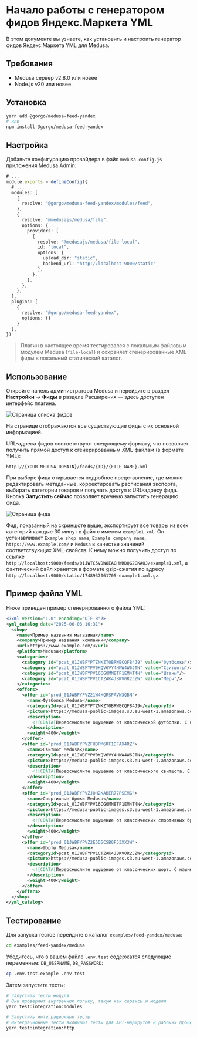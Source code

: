 # Начало работы с генератором фидов Яндекс.Маркета YML

В этом документе вы узнаете, как установить и настроить генератор фидов Яндекс.Маркета YML для Medusa.

## Требования

- Medusa сервер v2.8.0 или новее
- Node.js v20 или новее

## Установка

```bash
yarn add @gorgo/medusa-feed-yandex
# или
npm install @gorgo/medusa-feed-yandex
```

## Настройка

Добавьте конфигурацию провайдера в файл `medusa-config.js` приложения Medusa Admin:

```ts
# ...
module.exports = defineConfig({
  # ...
  modules: [
    {
      resolve: "@gorgo/medusa-feed-yandex/modules/feed",
    },
    {
      resolve: "@medusajs/medusa/file",
      options: {
        providers: [
          {
            resolve: "@medusajs/medusa/file-local",
            id: "local",
            options: {
              upload_dir: "static",
              backend_url: "http://localhost:9000/static"
            },
          },
        ],
      },
    },
  ],
  plugins: [
    {
      resolve: "@gorgo/medusa-feed-yandex",
      options: {}
    }
  ],
})
```

> Плагин в настоящее время тестировался с локальным файловым модулем Medusa (`file-local`) и сохраняет сгенерированные XML-фиды в локальный статический каталог.

## Использование

Откройте панель администратора Medusa и перейдите в раздел **Настройки** -> **Фиды** в разделе Расширения — здесь доступен интерфейс плагина.

![Страница списка фидов](https://github.com/user-attachments/assets/7998358a-a0ed-4f46-8927-0db3189aea31)

На странице отображаются все существующие фиды с их основной информацией.

URL-адреса фидов соответствуют следующему формату, что позволяет получить прямой доступ к сгенерированным XML-файлам (в формате YML):

```
http://{YOUR_MEDUSA_DOMAIN}/feeds/{ID}/{FILE_NAME}.xml
```

При выборе фида открывается подробное представление, где можно редактировать метаданные, корректировать расписания экспорта, выбирать категории товаров и получать доступ к URL-адресу фида. Кнопка **Запустить сейчас** позволяет вручную запустить генерацию фида.

![Страница фида](https://github.com/user-attachments/assets/551f896a-8e42-44a7-9a37-0de2f436c994)

Фид, показанный на скриншоте выше, экспортирует все товары из всех категорий каждые 30 минут в файл с именем `example1.xml`. Он устанавливает `Example shop name`, `Example company name`, `https://www.example.com/` и `Medusa` в качестве значений соответствующих XML-свойств. К нему можно получить доступ по ссылке `http://localhost:9000/feeds/01JWTC5VDW8EAGHWRDQG2GKAQJ/example1.xml`, а фактический файл хранится в формате gzip-сжатия по адресу `http://localhost:9000/static/1748937061705-example1.xml.gz`.

## Пример файла YML

Ниже приведен пример сгенерированного файла YML:

```xml
<?xml version="1.0" encoding="UTF-8"?>
<yml_catalog date="2025-06-03 16:31">
  <shop>
    <name>Пример названия магазина</name>
    <company>Пример названия компании</company>
    <url>https://www.example.com/</url>
    <platform>Medusa</platform>
    <categories>
      <category id="pcat_01JWBFYPTZNKZT0BRWECQF84J9" value="Футболки"/>
      <category id="pcat_01JWBFYPV0KQV6VY4HKW4W6JTN" value="Свитшоты"/>
      <category id="pcat_01JWBFYPV16CG0MN8TF1EM4T4N" value="Штаны"/>
      <category id="pcat_01JWBFYPV1CTZAK4JBKV0R2JZW" value="Мерч"/>
    </categories>
    <offers>
      <offer id="prod_01JWBFYPVZ21W4XQRSPAVW3QBN">
        <name>Футболка Medusa</name>
        <categoryId>pcat_01JWBFYPTZNKZT0BRWECQF84J9</categoryId>
        <picture>https://medusa-public-images.s3.eu-west-1.amazonaws.com/tee-black-front.png</picture>
        <description>
          <![CDATA[Переосмыслите ощущение от классической футболки. С нашими хлопковыми футболками повседневные вещи больше не будут обычными.]]>
        </description>
        <weight>400</weight>
      </offer>
      <offer id="prod_01JWBFYPVZFHDPM6RF1DFAX4RZ">
        <name>Свитшот Medusa</name>
        <categoryId>pcat_01JWBFYPV0KQV6VY4HKW4W6JTN</categoryId>
        <picture>https://medusa-public-images.s3.eu-west-1.amazonaws.com/sweatshirt-vintage-front.png</picture>
        <description>
          <![CDATA[Переосмыслите ощущение от классического свитшота. С нашими хлопковыми свитшотами повседневные вещи больше не будут обычными.]]>
        </description>
        <weight>400</weight>
      </offer>
      <offer id="prod_01JWBFYPVZJQH2KABER77PSEMG">
        <name>Спортивные брюки Medusa</name>
        <categoryId>pcat_01JWBFYPV16CG0MN8TF1EM4T4N</categoryId>
        <picture>https://medusa-public-images.s3.eu-west-1.amazonaws.com/sweatpants-gray-front.png</picture>
        <description>
          <![CDATA[Переосмыслите ощущение от классических спортивных брюк. С нашими хлопковыми брюками повседневные вещи больше не будут обычными.]]>
        </description>
        <weight>400</weight>
      </offer>
      <offer id="prod_01JWBFYPVZ2E5D5CSB0F53XX3W">
        <name>Шорты Medusa</name>
        <categoryId>pcat_01JWBFYPV1CTZAK4JBKV0R2JZW</categoryId>
        <picture>https://medusa-public-images.s3.eu-west-1.amazonaws.com/shorts-vintage-front.png</picture>
        <description>
          <![CDATA[Переосмыслите ощущение от классических шорт. С нашими хлопковыми шортами повседневные вещи больше не будут обычными.]]>
        </description>
        <weight>400</weight>
      </offer>
    </offers>
  </shop>
</yml_catalog>
```

## Тестирование

Для запуска тестов перейдите в каталог `examples/feed-yandex/medusa`:

```bash
cd examples/feed-yandex/medusa
```

Убедитесь, что в вашем файле `.env.test` содержатся следующие переменные: `DB_USERNAME`, `DB_PASSWORD`:

```bash
cp .env.test.example .env.test
```

Затем запустите тесты:

```bash
# Запустить тесты модуля
# Они проверяют внутреннюю логику, такую как сервисы и модели
yarn test:integration:modules

# Запустить интеграционные тесты
# Интеграционные тесты включают тесты для API-маршрутов и рабочих процессов
yarn test:integration:http
```
